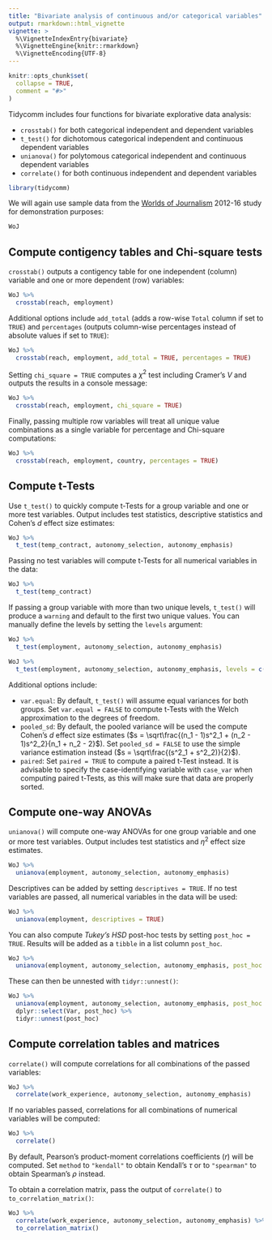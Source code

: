---
title: "Bivariate analysis of continuous and/or categorical variables"
output: rmarkdown::html_vignette
vignette: >
  %\VignetteIndexEntry{bivariate}
  %\VignetteEngine{knitr::rmarkdown}
  %\VignetteEncoding{UTF-8}
---

```{r, include = FALSE}
knitr::opts_chunk$set(
  collapse = TRUE,
  comment = "#>"
)
```

Tidycomm includes four functions for bivariate explorative data analysis:

- `crosstab()` for both categorical independent and dependent variables
- `t_test()` for dichotomous categorical independent and continuous dependent variables
- `unianova()` for polytomous categorical independent and continuous dependent variables
- `correlate()` for both continuous independent and dependent variables

```{r setup, message = FALSE, warning = FALSE, include = FALSE}
library(tidycomm)
```

We will again use sample data from the [Worlds of Journalism]("https://worldsofjournalism.org/") 2012-16 study for demonstration purposes: 

```{r}
WoJ
```

## Compute contigency tables and Chi-square tests

`crosstab()` outputs a contigency table for one independent (column) variable and one or more dependent (row) variables:

```{r}
WoJ %>% 
  crosstab(reach, employment)
```

Additional options include `add_total` (adds a row-wise `Total` column if set to `TRUE`) and `percentages` (outputs column-wise percentages instead of absolute values if set to `TRUE`):

```{r}
WoJ %>% 
  crosstab(reach, employment, add_total = TRUE, percentages = TRUE)
```

Setting `chi_square = TRUE` computes a $\chi^2$ test including Cramer's $V$ and outputs the results in a console message:

```{r}
WoJ %>% 
  crosstab(reach, employment, chi_square = TRUE)
```

Finally, passing multiple row variables will treat all unique value combinations as a single variable for percentage and Chi-square computations:

```{r}
WoJ %>% 
  crosstab(reach, employment, country, percentages = TRUE)
```

## Compute t-Tests

Use `t_test()` to quickly compute t-Tests for a group variable and one or more test variables. Output includes test statistics, descriptive statistics and Cohen's $d$ effect size estimates: 

```{r}
WoJ %>% 
  t_test(temp_contract, autonomy_selection, autonomy_emphasis)
```

Passing no test variables will compute t-Tests for all numerical variables in the data:

```{r}
WoJ %>% 
  t_test(temp_contract)
```

If passing a group variable with more than two unique levels, `t_test()` will produce a `warning` and default to the first two unique values. You can manually define the levels by setting the `levels` argument:

```{r}
WoJ %>% 
  t_test(employment, autonomy_selection, autonomy_emphasis)

WoJ %>% 
  t_test(employment, autonomy_selection, autonomy_emphasis, levels = c("Full-time", "Freelancer"))
```

Additional options include:

- `var.equal`: By default, `t_test()` will assume equal variances for both groups. Set `var.equal = FALSE` to compute t-Tests with the Welch approximation to the degrees of freedom.
- `pooled_sd`: By default, the pooled variance will be used the compute Cohen's $d$ effect size estimates ($s = \sqrt\frac{(n_1 - 1)s^2_1 + (n_2 - 1)s^2_2}{n_1 + n_2 - 2}$).
Set `pooled_sd = FALSE` to use the simple variance estimation instead ($s = \sqrt\frac{(s^2_1 + s^2_2)}{2}$).
- `paired`: Set `paired = TRUE` to compute a paired t-Test instead. It is advisable to specify the case-identifying variable with `case_var` when computing paired t-Tests, as this will make sure that data are properly sorted.

## Compute one-way ANOVAs

`unianova()` will compute one-way ANOVAs for one group variable and one or more test variables. Output includes test statistics and $\eta^2$ effect size estimates.

```{r}
WoJ %>% 
  unianova(employment, autonomy_selection, autonomy_emphasis)
```

Descriptives can be added by setting `descriptives = TRUE`. If no test variables are passed, all numerical variables in the data will be used:

```{r}
WoJ %>% 
  unianova(employment, descriptives = TRUE)
```

You can also compute _Tukey's HSD_ post-hoc tests by setting `post_hoc = TRUE`. Results will be added as a `tibble` in a list column `post_hoc`.

```{r}
WoJ %>% 
  unianova(employment, autonomy_selection, autonomy_emphasis, post_hoc = TRUE)
```

These can then be unnested with `tidyr::unnest()`:

```{r}
WoJ %>% 
  unianova(employment, autonomy_selection, autonomy_emphasis, post_hoc = TRUE) %>% 
  dplyr::select(Var, post_hoc) %>% 
  tidyr::unnest(post_hoc)
```

## Compute correlation tables and matrices

`correlate()` will compute correlations for all combinations of the passed variables:

```{r}
WoJ %>% 
  correlate(work_experience, autonomy_selection, autonomy_emphasis)
```

If no variables passed, correlations for all combinations of numerical variables will be computed:

```{r}
WoJ %>% 
  correlate()
```

By default, Pearson's product-moment correlations coefficients ($r$) will be computed. Set `method` to `"kendall"` to obtain Kendall's $\tau$ or to `"spearman"` to obtain Spearman's $\rho$ instead.

To obtain a correlation matrix, pass the output of `correlate()` to `to_correlation_matrix()`:

```{r}
WoJ %>% 
  correlate(work_experience, autonomy_selection, autonomy_emphasis) %>% 
  to_correlation_matrix()
```

